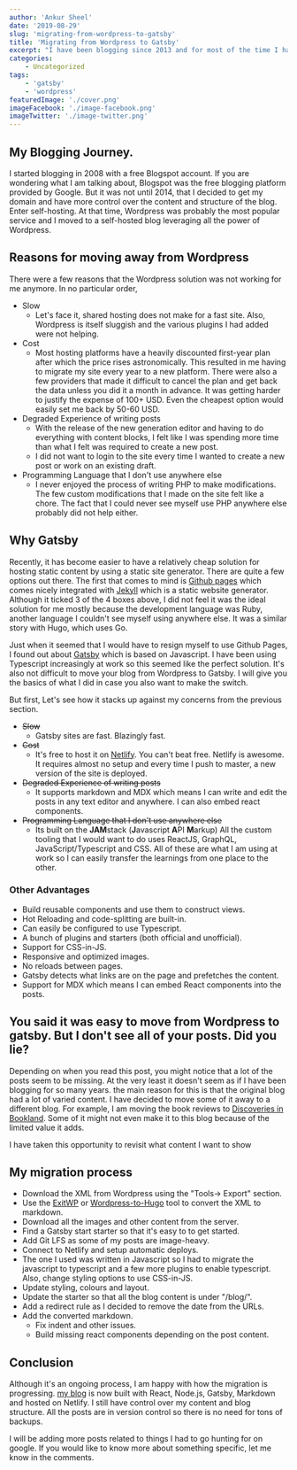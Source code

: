 ```yaml
---
author: 'Ankur Sheel'
date: '2019-08-29'
slug: 'migrating-from-wordpress-to-gatsby'
title: 'Migrating from Wordpress to Gatsby'
excerpt: "I have been blogging since 2013 and for most of the time I have been on WordPress. But, I am migrating my site over to Gatsby. What motivated the change and what has the migration process been so far. Let's find out."
categories:
    - Uncategorized
tags:
    - 'gatsby'
    - 'wordpress'
featuredImage: './cover.png'
imageFacebook: './image-facebook.png'
imageTwitter: './image-twitter.png'
---
```


## My Blogging Journey.

I started blogging in 2008 with a free Blogspot account. If you are wondering what I am talking about, Blogspot was the free blogging platform provided by Google. But it was not until 2014, that I decided to get my domain and have more control over the content and structure of the blog. Enter self-hosting. At that time, Wordpress was probably the most popular service and I moved to a self-hosted blog leveraging all the power of Wordpress.

## Reasons for moving away from Wordpress

There were a few reasons that the Wordpress solution was not working for me anymore. In no particular order,

-   Slow
    -   Let's face it, shared hosting does not make for a fast site. Also, Wordpress is itself sluggish and the various plugins I had added were not helping.
-   Cost
    -   Most hosting platforms have a heavily discounted first-year plan after which the price rises astronomically. This resulted in me having to migrate my site every year to a new platform. There were also a few providers that made it difficult to cancel the plan and get back the data unless you did it a month in advance. It was getting harder to justify the expense of 100+ USD. Even the cheapest option would easily set me back by 50-60 USD.
-   Degraded Experience of writing posts
    -   With the release of the new generation editor and having to do everything with content blocks, I felt like I was spending more time than what I felt was required to create a new post.
    -   I did not want to login to the site every time I wanted to create a new post or work on an existing draft.
-   Programming Language that I don't use anywhere else
    -   I never enjoyed the process of writing PHP to make modifications. The few custom modifications that I made on the site felt like a chore. The fact that I could never see myself use PHP anywhere else probably did not help either.

## Why Gatsby

Recently, it has become easier to have a relatively cheap solution for hosting static content by using a static site generator. There are quite a few options out there. The first that comes to mind is [Github pages](https://pages.github.com/) which comes nicely integrated with [Jekyll](https://jekyllrb.com) which is a static website generator. Although it ticked 3 of the 4 boxes above, I did not feel it was the ideal solution for me mostly because the development language was Ruby, another language I couldn't see myself using anywhere else. It was a similar story with Hugo, which uses Go.

Just when it seemed that I would have to resign myself to use Github Pages, I found out about [Gatsby](https://gatsbyjs.org) which is based on Javascript. I have been using Typescript increasingly at work so this seemed like the perfect solution. It's also not difficult to move your blog from Wordpress to Gatsby. I will give you the basics of what I did in case you also want to make the switch.

But first, Let's see how it stacks up against my concerns from the previous section.

-   ~~Slow~~
    -   Gatsby sites are fast. Blazingly fast.
-   ~~Cost~~
    -   It's free to host it on [Netlify](http://www.netlify.com). You can't beat free. Netlify is awesome. It requires almost no setup and every time I push to master, a new version of the site is deployed.
-   ~~Degraded Experience of writing posts~~
    -   It supports markdown and MDX which means I can write and edit the posts in any text editor and anywhere. I can also embed react components.
-   ~~Programming Language that I don't use anywhere else~~
    -   Its built on the **JAM**stack (**J**avascript **A**PI **M**arkup) All the custom tooling that I would want to do uses ReactJS, GraphQL, JavaScript/Typescript and CSS. All of these are what I am using at work so I can easily transfer the learnings from one place to the other.

### Other Advantages

-   Build reusable components and use them to construct views.
-   Hot Reloading and code-splitting are built-in.
-   Can easily be configured to use Typescript.
-   A bunch of plugins and starters (both official and unofficial).
-   Support for CSS-in-JS.
-   Responsive and optimized images.
-   No reloads between pages.
-   Gatsby detects what links are on the page and prefetches the content.
-   Support for MDX which means I can embed React components into the posts.

## You said it was easy to move from Wordpress to gatsby. But I don't see all of your posts. Did you lie?

Depending on when you read this post, you might notice that a lot of the posts seem to be missing. At the very least it doesn't seem as if I have been blogging for so many years. the main reason for this is that the original blog had a lot of varied content. I have decided to move some of it away to a different blog. For example, I am moving the book reviews to [Discoveries in Bookland](https://www.discoveriesinbookland.com/). Some of it might not even make it to this blog because of the limited value it adds.

I have taken this opportunity to revisit what content I want to show

## My migration process

-   Download the XML from Wordpress using the "Tools-> Export" section.
-   Use the [ExitWP](https://github.com/thomasf/exitwp) or [Wordpress-to-Hugo](https://github.com/SchumacherFM/wordpress-to-hugo-exporter) tool to convert the XML to markdown.
-   Download all the images and other content from the server.
-   Find a Gatsby start starter so that it's easy to to get started.
-   Add Git LFS as some of my posts are image-heavy.
-   Connect to Netlify and setup automatic deploys.
-   The one I used was written in Javascript so I had to migrate the javascript to typescript and a few more plugins to enable typescript. Also, change styling options to use CSS-in-JS.
-   Update styling, colours and layout.
-   Update the starter so that all the blog content is under "/blog/".
-   Add a redirect rule as I decided to remove the date from the URLs.
-   Add the converted markdown.
    -   Fix indent and other issues.
    -   Build missing react components depending on the post content.

## Conclusion

Although it's an ongoing process, I am happy with how the migration is progressing. [my blog](https://www.ankursheel.com) is now built with React, Node.js, Gatsby, Markdown and hosted on Netlify. I still have control over my content and blog structure. All the posts are in version control so there is no need for tons of backups.

I will be adding more posts related to things I had to go hunting for on google. If you would like to know more about something specific, let me know in the comments.
